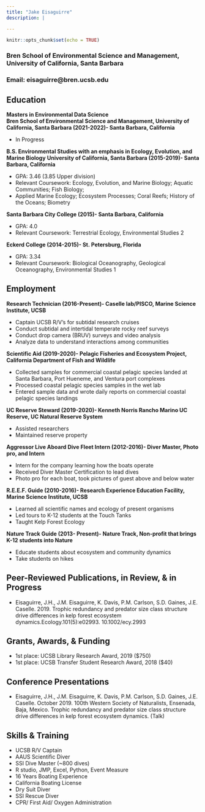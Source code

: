 ```yaml
---
title: "Jake Eisaguirre"
description: |

---
```



```r
knitr::opts_chunk$set(echo = TRUE)
```


### Bren School of Environmental Science and Management, University of California, Santa Barbara
### Email: eisaguirre@bren.ucsb.edu

## Education

**Masters in Environmental Data Science**                                                                                                  
**Bren School of Environmental Science and Management, University of California, Santa Barbara (2021-2022)- Santa Barbara, California**

* In Progress


**B.S. Environmental Studies with an emphasis in Ecology, Evolution, and Marine Biology**
**University of California, Santa Barbara (2015-2019)- Santa Barbara, California**

* GPA: 3.46 (3.85 Upper division)
* Relevant Coursework: Ecology, Evolution, and Marine Biology; Aquatic Communities; Fish Biology; 
* Applied Marine Ecology; Ecosystem Processes; Coral Reefs; History of the Oceans; Biometry


**Santa Barbara City College (2015)- Santa Barbara, California** 

* GPA: 4.0
* Relevant Coursework: Terrestrial Ecology, Environmental Studies 2


**Eckerd College (2014-2015)- St. Petersburg, Florida**

* GPA: 3.34
* Relevant Coursework: Biological Oceanography, Geological Oceanography, Environmental Studies 1
    
    

## Employment

**Research Technician (2016-Present)- Caselle lab/PISCO, Marine Science Institute, UCSB**

* Captain UCSB R/V’s for subtidal research cruises
* Conduct subtidal and intertidal temperate rocky reef surveys
* Conduct drop camera (BRUV) surveys and video analysis
* Analyze data to understand interactions among communities
  
**Scientific Aid (2019-2020)- Pelagic Fisheries and Ecosystem Project, California Department of Fish and Wildlife**

* Collected samples for commercial coastal pelagic species landed at Santa Barbara, Port Hueneme, 
    and Ventura port complexes
* Processed coastal pelagic species samples in the wet lab
* Entered sample data and wrote daily reports on commercial coastal pelagic species landings

**UC Reserve Steward (2019-2020)- Kenneth Norris Rancho Marino UC Reserve, UC Natural Reserve System**

* Assisted researchers
* Maintained reserve property

**Aggressor Live Aboard Dive Fleet Intern (2012-2016)- Diver Master, Photo pro, and Intern**

* Intern for the company learning how the boats operate
* Received Diver Master Certification to lead dives
* Photo pro for each boat, took pictures of guest above and below water

**R.E.E.F. Guide (2010-2016)- Research Experience Education Facility, Marine Science Institute, UCSB**

* Learned all scientific names and ecology of present organisms
* Led tours to K-12 students at the Touch Tanks
* Taught Kelp Forest Ecology

**Nature Track Guide (2013- Present)- Nature Track, Non-profit that brings K-12 students into Nature**

* Educate students about ecosystem and community dynamics
* Take students on hikes
 
  

## Peer-Reviewed Publications, in Review, & in Progress

* Eisaguirre, J.H., J.M. Eisaguirre, K. Davis, P.M. Carlson, S.D. Gaines, J.E. Caselle. 2019. Trophic redundancy and predator size class structure drive differences in kelp forest ecosystem dynamics.Ecology.101(5):e02993. 10.1002/ecy.2993


## Grants, Awards, & Funding

* 1st place: UCSB Library Research Award, 2019 ($750)
* 1st place: UCSB Transfer Student Research Award, 2018 ($40)


## Conference Presentations 

* Eisaguirre, J.H., J.M. Eisaguirre, K. Davis, P.M. Carlson, S.D. Gaines, J.E. Caselle. October 2019. 100th Western Society of Naturalists, Ensenada, Baja, Mexico. Trophic redundancy and predator size class structure drive differences in kelp forest ecosystem dynamics. (Talk)


## Skills & Training

* UCSB R/V Captain
* AAUS Scientific Diver
* SSI Dive Master (~800 dives)
* R studio, JMP, Excel, Python, Event Measure
* 16 Years Boating Experience
* California Boating License
* Dry Suit Diver
* SSI Rescue Diver
* CPR/ First Aid/ Oxygen Administration
   



